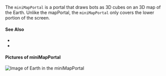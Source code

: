 
The `miniMapPortal` is a <GlossaryRef term="portal">portal</GlossaryRef> that draws bots as 3D cubes on an 3D map of the Earth.
Unlike the <GlossaryRef term="mapPortal">mapPortal</GlossaryRef>, the `miniMapPortal` only covers the lower portion of the screen.

#### See Also

- <TagLink tag="miniMapPortal"/>
- <VariableLink name="miniMapPortal"/>

#### Pictures of miniMapPortal

![Image of Earth in the miniMapPortal](/img/glossary/miniMapPortal_01.png)